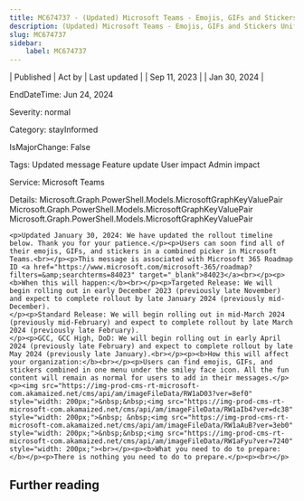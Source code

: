 ```yaml
---
title: MC674737 - (Updated) Microsoft Teams - Emojis, GIFs and Stickers Unified in One Picker
description: (Updated) Microsoft Teams - Emojis, GIFs and Stickers Unified in One Picker
slug: MC674737
sidebar:
    label: MC674737
---
```



| Published | Act by | Last updated |
| Sep 11, 2023 |  | Jan 30, 2024 |

EndDateTime: Jun 24, 2024

Severity: normal

Category: stayInformed

IsMajorChange: False

Tags: Updated message Feature update User impact Admin impact

Service: Microsoft Teams

Details: Microsoft.Graph.PowerShell.Models.MicrosoftGraphKeyValuePair Microsoft.Graph.PowerShell.Models.MicrosoftGraphKeyValuePair Microsoft.Graph.PowerShell.Models.MicrosoftGraphKeyValuePair

```
<p>Updated January 30, 2024: We have updated the rollout timeline below. Thank you for your patience.</p><p>Users can soon find all of their emojis, GIFs, and stickers in a combined picker in Microsoft Teams.<br></p><p>This message is associated with Microsoft 365 Roadmap ID <a href="https://www.microsoft.com/microsoft-365/roadmap?filters=&amp;searchterms=84023" target="_blank">84023</a><br></p><p><b>When this will happen:</b><br></p><p>Targeted Release: We will begin rolling out in early December 2023 (previously late November) and expect to complete rollout by late January 2024 (previously mid-December).
</p><p>Standard Release: We will begin rolling out in mid-March 2024 (previously mid-February) and expect to complete rollout by late March 2024 (previously late February).
</p><p>GCC, GCC High, DoD: We will begin rolling out in early April 2024 (previously late February) and expect to complete rollout by late May 2024 (previously late January).<br></p><p><b>How this will affect your organization:</b><br></p><p>Users can find emojis, GIFs, and stickers combined in one menu under the smiley face icon. All the fun content will remain as normal for users to add in their messages.</p><p><img src="https://img-prod-cms-rt-microsoft-com.akamaized.net/cms/api/am/imageFileData/RW1aD03?ver=8ef0" style="width: 200px;">&nbsp;&nbsp;<img src="https://img-prod-cms-rt-microsoft-com.akamaized.net/cms/api/am/imageFileData/RW1aIb4?ver=dc38" style="width: 200px;">&nbsp; &nbsp;<img src="https://img-prod-cms-rt-microsoft-com.akamaized.net/cms/api/am/imageFileData/RW1aAuB?ver=3eb0" style="width: 200px;">&nbsp;&nbsp;<img src="https://img-prod-cms-rt-microsoft-com.akamaized.net/cms/api/am/imageFileData/RW1aFyu?ver=7240" style="width: 200px;"><br></p><p><b>What you need to do to prepare:</b></p><p>There is nothing you need to do to prepare.</p><p><br></p>
```

## Further reading
